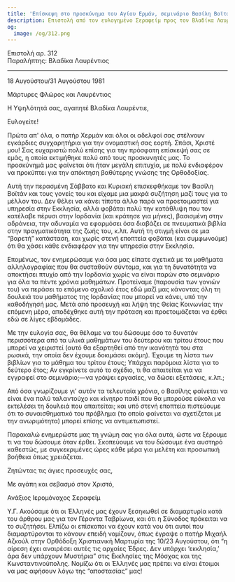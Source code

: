 ```yaml
---
title: 'Επίσκεψη στο προσκύνημα του Αγίου Ερμάν, σεμινάριο Βασίλη Βοϊτάν, Ταβρίων'
description: Επιστολή από τον ευλογημένο Σεραφείμ προς τον Βλαδίκα Λαυρέντιο.
og:
  image: /og/312.png
---
```


<div style={{textAlign:'right', fontFamily:'monospace'}}>Επιστολή αρ. 312</div>
<div style={{textAlign:'left', fontFamily:'monospace'}}>Παραλήπτης: Βλαδίκα Λαυρέντιος</div>

---

18 Αυγούστου/31 Αυγούστου 1981

Μάρτυρες Φλώρος και Λαυρέντιος

Η Υψηλότητά σας, αγαπητέ Βλαδίκα Λαυρέντιε,

Ευλογείτε!

Πρώτα απ' όλα, ο πατήρ Χερμάν και όλοι οι αδελφοί σας στέλνουν εγκάρδιες συγχαρητήρια για την ονομαστική σας εορτή. Σπάσι, Χριστέ μου! Σας ευχαριστώ πολύ επίσης για την πρόσφατη επίσκεψή σας σε εμάς, η οποία εκτιμήθηκε πολύ από τους προσκυνητές μας. Το προσκύνημά μας φαίνεται ότι ήταν μεγάλη επιτυχία, με πολύ ενδιαφέρον να προκύπτει για την απόκτηση βαθύτερης γνώσης της Ορθοδοξίας.

Αυτή την περασμένη Σάββατο και Κυριακή επισκεφθήκαμε τον Βασίλη Βοϊτάν και τους γονείς του και είχαμε μια μακρά συζήτηση μαζί τους για το μέλλον του. Δεν θέλει να κάνει τίποτα άλλο παρά να προετοιμαστεί για υπηρεσία στην Εκκλησία, αλλά φοβάται πολύ την κατάθλιψη που τον κατέλαβε πέρυσι στην Ιορδανία (και κράτησε για μήνες), βασισμένη στην αδράνεια, την αδυναμία να εφαρμόσει όσα διαβάζει σε πνευματικά βιβλία στην πραγματικότητα της ζωής του, κ.λπ. Αυτή τη στιγμή είναι σε μια “βαρετή” κατάσταση, και χωρίς στενή εποπτεία φοβάται (και συμφωνούμε) ότι θα χάσει κάθε ενδιαφέρον για την υπηρεσία στην Εκκλησία.

Επομένως, τον ενημερώσαμε για όσα μας είπατε σχετικά με τα μαθήματα αλληλογραφίας που θα συσταθούν σύντομα, και για τη δυνατότητα να αποκτήσει πτυχίο από την Ιορδανία χωρίς να είναι παρών στο σεμινάριο για όλα τα πέντε χρόνια μαθημάτων. Προτείναμε (παρουσία των γονιών του) να περάσει το επόμενο σχολικό έτος εδώ μαζί μας κάνοντας όλη τη δουλειά του μαθήματος της Ιορδανίας που μπορεί να κάνει, υπό την καθοδήγησή μας. Μετά από προσευχή και λήψη της Θείας Κοινωνίας την επόμενη μέρα, αποδέχθηκε αυτή την πρόταση και προετοιμάζεται να έρθει εδώ σε λίγες εβδομάδες.

Με την ευλογία σας, θα θέλαμε να του δώσουμε όσο το δυνατόν περισσότερα από τα υλικά μαθημάτων του δεύτερου και τρίτου έτους που μπορεί να χειριστεί (αυτό θα εξαρτηθεί από την ικανότητά του στα ρωσικά, την οποία δεν έχουμε δοκιμάσει ακόμη). Έχουμε τη λίστα των βιβλίων για το μάθημα του τρίτου έτους; Υπάρχει παρόμοια λίστα για το δεύτερο έτος; Αν εγκρίνετε αυτό το σχέδιο, τι θα απαιτείται για να εγγραφεί στο σεμινάριο;—να γράψει εργασίες, να δώσει εξετάσεις, κ.λπ.;

Από όσα γνωρίζουμε γι' αυτόν τα τελευταία χρόνια, ο Βασίλης φαίνεται να είναι ένα πολύ ταλαντούχο και κίνητρο παιδί που θα μπορούσε εύκολα να εκτελέσει τη δουλειά που απαιτείται; και υπό στενή εποπτεία πιστεύουμε ότι το συναισθηματικό του πρόβλημα (το οποίο φαίνεται να σχετίζεται με την ανωριμότητα) μπορεί επίσης να αντιμετωπιστεί.

Παρακαλώ ενημερώστε μας τη γνώμη σας για όλα αυτά, ώστε να ξέρουμε τι να του δώσουμε όταν έρθει. Σκοπεύουμε να του δώσουμε ένα αυστηρό καθεστώς, με συγκεκριμένες ώρες κάθε μέρα για μελέτη και προσωπική βοήθεια όπως χρειάζεται.

Ζητώντας τις άγιες προσευχές σας,

Με αγάπη και σεβασμό στον Χριστό,

Ανάξιος Ιερομόναχος Σεραφείμ

Υ.Γ. Ακούσαμε ότι οι Έλληνές μας έχουν ξεσηκωθεί σε διαμαρτυρία κατά του άρθρου μας για τον Γέροντα Ταβρίωνα, και ότι η Σύνοδος πρόκειται να το συζητήσει. Ελπίζω οι επίσκοποι να έχουν κατά νου ότι αυτοί που διαμαρτύρονται το κάνουν επειδή νομίζουν, όπως έγραψε ο πατήρ Μιχαήλ Αζκούλ στην Ορθόδοξη Χριστιανική Μαρτυρία της 10/23 Αυγούστου, ότι “η αίρεση έχει αναιρέσει αυτές τις αρχαίες Έδρες. Δεν υπάρχει ‘εκκλησία,’ άρα δεν υπάρχουν Μυστήρια” στις Εκκλησίες της Μόσχας και της Κωνσταντινούπολης. Νομίζω ότι οι Έλληνές μας πρέπει να είναι έτοιμοι να μας αφήσουν λόγω της “αποστασίας” μας!
